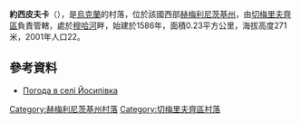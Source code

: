 {{coord|49|2|59|N|26|15|47|E|scale:100000|display=title}}

'''約西皮夫卡'''（{{lang-uk|Йосипівка}}），是[[烏克蘭|烏克蘭]]的村落，位於該國西部[[赫梅利尼茨基州|赫梅利尼茨基州]]，由[[切梅里夫齊區|切梅里夫齊區]]負責管轄，處於[[穆哈河_(茲布魯奇河支流)|穆哈河]]畔，始建於1586年，面積0.23平方公里，海拔高度271米，2001年人口22。

==參考資料==
* [http://weather.in.ua/ua/hmel'nickaja/9673 Погода в селі Йосипівка] {{Wayback|url=http://weather.in.ua/ua/hmel%27nickaja/9673 |date=20111220083228 }}

{{DEFAULTSORT:Йосипівка}}
[[Category:赫梅利尼茨基州村落|Category:赫梅利尼茨基州村落]]
[[Category:切梅里夫齊區村落|Category:切梅里夫齊區村落]]


{{Khmelnytskyi-geo-stub}}